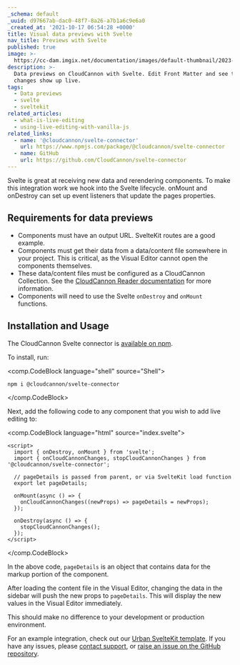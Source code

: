 ```yaml
---
_schema: default
_uuid: d97667ab-dac0-48f7-8a26-a7b1a6c9e6a0
_created_at: '2021-10-17 06:54:28 +0000'
title: Visual data previews with Svelte
nav_title: Previews with Svelte
published: true
image: >-
  https://cc-dam.imgix.net/documentation/images/default-thumbnail/2023-Q4/CloudCannon-Documentation-Thumbnail.png
description: >-
  Data previews on CloudCannon with Svelte. Edit Front Matter and see the
  changes show up live.
tags:
  - Data previews
  - svelte
  - sveltekit
related_articles:
  - what-is-live-editing
  - using-live-editing-with-vanilla-js
related_links:
  - name: '@cloudcannon/svelte-connector'
    url: https://www.npmjs.com/package/@cloudcannon/svelte-connector
  - name: GitHub
    url: https://github.com/CloudCannon/svelte-connector
---
```

Svelte is great at receiving new data and rerendering components. To make this integration work we hook into the Svelte lifecycle. onMount and onDestroy can set up event listeners that update the pages properties.

## Requirements for data previews

* Components must have an output URL. SvelteKit routes are a good example.
* Components must get their data from a data/content file somewhere in your project. This is critical, as the Visual Editor cannot open the components themselves.
* These data/content files must be configured as a CloudCannon Collection. See the [CloudCannon Reader documentation](https://github.com/CloudCannon/reader#readme) for more information.
* Components will need to use the Svelte `onDestroy` and `onMount` functions.

## Installation and Usage

The CloudCannon Svelte connector is [available on npm](https://www.npmjs.com/package/@cloudcannon/svelte-connector).

To install, run:

<comp.CodeBlock language="shell" source="Shell">
```
npm i @cloudcannon/svelte-connector
```
</comp.CodeBlock>

Next, add the following code to any component that you wish to add live editing to:

<comp.CodeBlock language="html" source="index.svelte">
```
<script>
  import { onDestroy, onMount } from 'svelte';
  import { onCloudCannonChanges, stopCloudCannonChanges } from '@cloudcannon/svelte-connector';

  // pageDetails is passed from parent, or via SvelteKit load function
  export let pageDetails;

  onMount(async () => {
    onCloudCannonChanges((newProps) => pageDetails = newProps);
  });

  onDestroy(async () => {
    stopCloudCannonChanges();
  });
</script>
```
</comp.CodeBlock>

In the above code, `pageDetails` is an object that contains data for the markup portion of the component.

After loading the content file in the Visual Editor, changing the data in the sidebar will push the new props to `pageDetails`. This will display the new values in the Visual Editor immediately.

This should make no difference to your development or production environment.

For an example integration, check out our [Urban SvelteKit template](https://cloudcannon.com/community/themes/urban/). If you have any issues, please [contact support](https://cloudcannon.com/contact/), or [raise an issue on the GitHub repository](https://github.com/CloudCannon/svelte-connector/issues).
